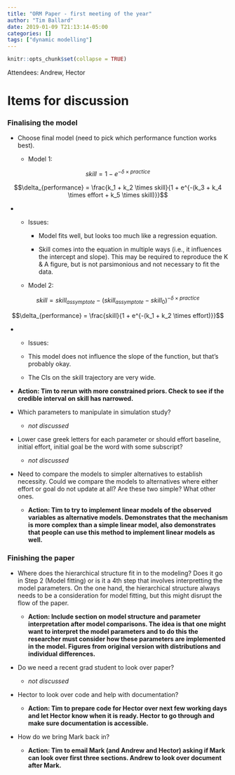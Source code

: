 ```yaml
---
title: "ORM Paper - first meeting of the year"
author: "Tim Ballard"
date: 2019-01-09 T21:13:14-05:00
categories: []
tags: ["dynamic modelling"]
---
```


```r
knitr::opts_chunk$set(collapse = TRUE)
```

Attendees: Andrew, Hector

# Items for discussion

### Finalising the model

 * Choose final model (need to pick which performance function works best).
 
    + Model 1: 
          
$$skill = 1 - e^{-\delta \times practice}$$
          
$$\delta_{performance} = \frac{k_1 + k_2 \times skill}{1 + e^{-(k_3 + k_4 \times effort + k_5 \times skill)}}$$
    
  *        
    + Issues:
    
        - Model fits well, but looks too much like a regression equation.
        
        - Skill comes into the equation in multiple ways (i.e., it influences the intercept and slope). This may be required to reproduce the K & A figure, but is not parsimonious and not necessary to fit the data.
          
    + Model 2: 
    
$$skill = skill_{assymptote} - (skill_{assymptote} - skill_0)^{-\delta \times practice}$$
 
$$\delta_{performance} = \frac{skill}{1 + e^{-(k_1 + k_2 \times effort)}}$$
          
  
  * + Issues:
  
    - This model does not influence the slope of the function, but that's probably okay.
    
    - The CIs on the skill trajectory are very wide.
  
  * **Action: Tim to rerun with more constrained priors. Check to see if the credible interval on skill has narrowed.**
 
 * Which parameters to manipulate in simulation study?
 
    + _not discussed_ 

 * Lower case greek letters for each parameter or should effort baseline, initial effort, initial goal be the word with some subscript?
 
    + _not discussed_ 
 
 * Need to compare the models to simpler alternatives to establish necessity. Could we compare the models to alternatives where either effort or goal do not update at all? Are these two simple? What other ones.
 
    + **Action: Tim to try to implement linear models of the observed variables as alternative models. Demonstrates that the mechanism is more complex than a simple linear model, also demonstrates that people can use this method to implement linear models as well.**
 
### Finishing the paper

 * Where does the hierarchical structure fit in to the modeling? Does it go in Step 2 (Model fitting) or is it a 4th step that involves interpretting the model parameters. On the one hand, the hierarchical structure always needs to be a consideration for model fitting, but this might disrupt the flow of the paper.
 
    + **Action: Include section on model structure and parameter interpretation after model comparisons. The idea is that one might want to interpret the model parameters and to do this the researcher must consider how these parameters are implemented in the model. Figures from original version with distributions and individual differences.**

 * Do we need a recent grad student to look over paper?

    + _not discussed_ 
 
 * Hector to look over code and help with documentation?
 
    + **Action: Tim to prepare code for Hector over next few working days and let Hector know when it is ready. Hector to go through and make sure documentation is accessible.**
 
 * How do we bring Mark back in?
 
    + **Action: Tim to email Mark (and Andrew and Hector) asking if Mark can look over first three sections. Andrew to look over document after Mark.**

 
